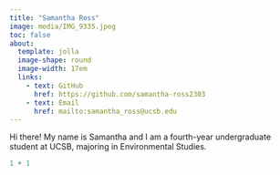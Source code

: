 ```yaml
---
title: "Samantha Ross"
image: media/IMG_9335.jpeg
toc: false
about: 
  template: jolla
  image-shape: round
  image-width: 17em
  links:
    - text: GitHub
      href: https://github.com/samantha-ross2303
    - text: Email
      href: mailto:samantha_ross@ucsb.edu
---
```


Hi there! My name is Samantha and I am a fourth-year undergraduate student at UCSB, majoring in Environmental Studies.


```r
1 + 1
```
